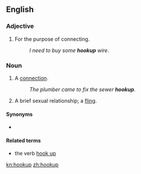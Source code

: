 ==English==
===Adjective===
{{en-adj|-}}

#For the purpose of connecting.
#:''I need to buy some '''hookup''' wire''.

===Noun===
{{en-noun}}

#A [[connection]].
#:''The plumber came to fix the sewer '''hookup'''.''
#A brief sexual relationship; a [[fling]].

====Synonyms====
* {{sense|brief sexual relations}} {{l|en|fling}}

====Related terms====
*the verb [[hook up]]

[[kn:hookup]]
[[zh:hookup]]